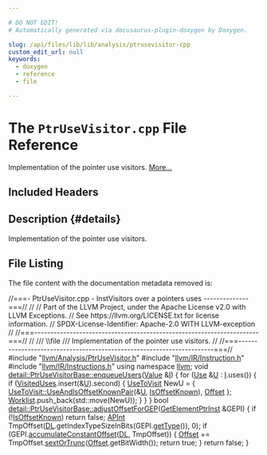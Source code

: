 ```yaml
---

# DO NOT EDIT!
# Automatically generated via docusaurus-plugin-doxygen by Doxygen.

slug: /api/files/lib/lib/analysis/ptrusevisitor-cpp
custom_edit_url: null
keywords:
  - doxygen
  - reference
  - file

---
```





# The `PtrUseVisitor.cpp` File Reference

<DoxygenPage pluginConfig={pluginConfig}>

Implementation of the pointer use visitors. <a href="#details">More...</a>

## Included Headers

<IncludesList>
<IncludesListItem
  filePath="llvm/Analysis/PtrUseVisitor.h"
  permalink="/docs/api/files/include/include/llvm/include/llvm/analysis/ptrusevisitor-h"
  isLocal="true" />
<IncludesListItem
  filePath="llvm/IR/Instruction.h"
  permalink="/docs/api/files/include/include/llvm/include/llvm/ir/instruction-h"
  isLocal="true" />
<IncludesListItem
  filePath="llvm/IR/Instructions.h"
  permalink="/docs/api/files/include/include/llvm/include/llvm/ir/instructions-h"
  isLocal="true" />
</IncludesList>

## Description {#details}

Implementation of the pointer use visitors.

## File Listing

The file content with the documentation metadata removed is:

<ProgramListing>

<Link id="l00001" /><CodeLine lineNumber="1"><span class="doxyHighlightComment">//===- PtrUseVisitor.cpp - InstVisitors over a pointers uses --------------===//</span></CodeLine>
<Link id="l00002" /><CodeLine lineNumber="2"><span class="doxyHighlightComment">//</span></CodeLine>
<Link id="l00003" /><CodeLine lineNumber="3"><span class="doxyHighlightComment">// Part of the LLVM Project, under the Apache License v2.0 with LLVM Exceptions.</span></CodeLine>
<Link id="l00004" /><CodeLine lineNumber="4"><span class="doxyHighlightComment">// See https://llvm.org/LICENSE.txt for license information.</span></CodeLine>
<Link id="l00005" /><CodeLine lineNumber="5"><span class="doxyHighlightComment">// SPDX-License-Identifier: Apache-2.0 WITH LLVM-exception</span></CodeLine>
<Link id="l00006" /><CodeLine lineNumber="6"><span class="doxyHighlightComment">//</span></CodeLine>
<Link id="l00007" /><CodeLine lineNumber="7"><span class="doxyHighlightComment">//===----------------------------------------------------------------------===//</span></CodeLine>
<Link id="l00008" /><CodeLine lineNumber="8"><span class="doxyHighlightComment">//</span></CodeLine>
<Link id="l00009" /><CodeLine lineNumber="9"><span class="doxyHighlightComment">/// \\file</span></CodeLine>
<Link id="l00010" /><CodeLine lineNumber="10"><span class="doxyHighlightComment">/// Implementation of the pointer use visitors.</span></CodeLine>
<Link id="l00011" /><CodeLine lineNumber="11"><span class="doxyHighlightComment">//</span></CodeLine>
<Link id="l00012" /><CodeLine lineNumber="12"><span class="doxyHighlightComment">//===----------------------------------------------------------------------===//</span></CodeLine>
<Link id="l00013" /><CodeLine lineNumber="13"></CodeLine>
<Link id="l00014" /><CodeLine lineNumber="14"><span class="doxyHighlightPreprocessor">#include &quot;<a href="/docs/api/files/include/include/llvm/include/llvm/analysis/ptrusevisitor-h">llvm/Analysis/PtrUseVisitor.h</a>&quot;</span></CodeLine>
<Link id="l00015" /><CodeLine lineNumber="15"><span class="doxyHighlightPreprocessor">#include &quot;<a href="/docs/api/files/include/include/llvm/include/llvm/ir/instruction-h">llvm/IR/Instruction.h</a>&quot;</span></CodeLine>
<Link id="l00016" /><CodeLine lineNumber="16"><span class="doxyHighlightPreprocessor">#include &quot;<a href="/docs/api/files/include/include/llvm/include/llvm/ir/instructions-h">llvm/IR/Instructions.h</a>&quot;</span></CodeLine>
<Link id="l00017" /><CodeLine lineNumber="17"></CodeLine>
<Link id="l00018" /><CodeLine lineNumber="18"><span class="doxyHighlightKeyword">using namespace </span><span class="doxyHighlight"><a href="/docs/api/namespaces/llvm">llvm</a>;</span></CodeLine>
<Link id="l00019" /><CodeLine lineNumber="19"></CodeLine>
<Link id="l00020" /><CodeLine lineNumber="20" lineLink="/docs/api/classes/llvm/detail/ptrusevisitorbase/#a0ea2fc89be409baf64d5a935f6b02f28"><span class="doxyHighlightKeywordType">void</span><span class="doxyHighlight"> <a href="/docs/api/classes/llvm/detail/ptrusevisitorbase/#a0ea2fc89be409baf64d5a935f6b02f28">detail::PtrUseVisitorBase::enqueueUsers</a>(<a href="/docs/api/classes/llvm/value">Value</a> &amp;<a href="/docs/api/files/lib/lib/support/md5-cpp/#ac0eafdc9ee161b71e7af98af736952fd">I</a>) &#123;</span></CodeLine>
<Link id="l00021" /><CodeLine lineNumber="21"><span class="doxyHighlight">  </span><span class="doxyHighlightKeywordFlow">for</span><span class="doxyHighlight"> (<a href="/docs/api/classes/llvm/use">Use</a> &amp;<a href="/docs/api/classes/llvm/detail/ptrusevisitorbase/#ac1e78f8a1f204bed8ad26681199fa16b">U</a> : <a href="/docs/api/files/lib/lib/support/md5-cpp/#ac0eafdc9ee161b71e7af98af736952fd">I</a>.uses()) &#123;</span></CodeLine>
<Link id="l00022" /><CodeLine lineNumber="22"><span class="doxyHighlight">    </span><span class="doxyHighlightKeywordFlow">if</span><span class="doxyHighlight"> (<a href="/docs/api/classes/llvm/detail/ptrusevisitorbase/#af7e154950d853141249e15827b62d6e4">VisitedUses</a>.insert(&amp;<a href="/docs/api/classes/llvm/detail/ptrusevisitorbase/#ac1e78f8a1f204bed8ad26681199fa16b">U</a>).second) &#123;</span></CodeLine>
<Link id="l00023" /><CodeLine lineNumber="23"><span class="doxyHighlight">      <a href="/docs/api/structs/llvm/detail/ptrusevisitorbase/usetovisit">UseToVisit</a> NewU = &#123;</span></CodeLine>
<Link id="l00024" /><CodeLine lineNumber="24"><span class="doxyHighlight">        <a href="/docs/api/structs/llvm/detail/ptrusevisitorbase/usetovisit/#a87b66e7600e3ba5d44d7c79fbdf7c969">UseToVisit::UseAndIsOffsetKnownPair</a>(&amp;<a href="/docs/api/classes/llvm/detail/ptrusevisitorbase/#ac1e78f8a1f204bed8ad26681199fa16b">U</a>, <a href="/docs/api/classes/llvm/detail/ptrusevisitorbase/#a316979fc921154b24c0c323810c285b6">IsOffsetKnown</a>),</span></CodeLine>
<Link id="l00025" /><CodeLine lineNumber="25"><span class="doxyHighlight">        <a href="/docs/api/classes/llvm/detail/ptrusevisitorbase/#a082865790e32a27f3e3adf8db2c556e6">Offset</a></span></CodeLine>
<Link id="l00026" /><CodeLine lineNumber="26"><span class="doxyHighlight">      &#125;;</span></CodeLine>
<Link id="l00027" /><CodeLine lineNumber="27"><span class="doxyHighlight">      <a href="/docs/api/classes/llvm/detail/ptrusevisitorbase/#a25895eaaa828e3f424556096c2436470">Worklist</a>.push&#95;back(std::move(NewU));</span></CodeLine>
<Link id="l00028" /><CodeLine lineNumber="28"><span class="doxyHighlight">    &#125;</span></CodeLine>
<Link id="l00029" /><CodeLine lineNumber="29"><span class="doxyHighlight">  &#125;</span></CodeLine>
<Link id="l00030" /><CodeLine lineNumber="30"><span class="doxyHighlight">&#125;</span></CodeLine>
<Link id="l00031" /><CodeLine lineNumber="31"></CodeLine>
<Link id="l00032" /><CodeLine lineNumber="32" lineLink="/docs/api/classes/llvm/detail/ptrusevisitorbase/#a64dcf542ea4428468c3250f5516eaad0"><span class="doxyHighlightKeywordType">bool</span><span class="doxyHighlight"> <a href="/docs/api/classes/llvm/detail/ptrusevisitorbase/#a64dcf542ea4428468c3250f5516eaad0">detail::PtrUseVisitorBase::adjustOffsetForGEP</a>(<a href="/docs/api/classes/llvm/getelementptrinst">GetElementPtrInst</a> &amp;GEPI) &#123;</span></CodeLine>
<Link id="l00033" /><CodeLine lineNumber="33"><span class="doxyHighlight">  </span><span class="doxyHighlightKeywordFlow">if</span><span class="doxyHighlight"> (!<a href="/docs/api/classes/llvm/detail/ptrusevisitorbase/#a316979fc921154b24c0c323810c285b6">IsOffsetKnown</a>)</span></CodeLine>
<Link id="l00034" /><CodeLine lineNumber="34"><span class="doxyHighlight">    </span><span class="doxyHighlightKeywordFlow">return</span><span class="doxyHighlight"> </span><span class="doxyHighlightKeyword">false</span><span class="doxyHighlight">;</span></CodeLine>
<Link id="l00035" /><CodeLine lineNumber="35"></CodeLine>
<Link id="l00036" /><CodeLine lineNumber="36"><span class="doxyHighlight">  <a href="/docs/api/classes/llvm/apint">APInt</a> TmpOffset(<a href="/docs/api/classes/llvm/detail/ptrusevisitorbase/#ac5b2513c27d0e8fe9a9214eb9fe99a7b">DL</a>.getIndexTypeSizeInBits(GEPI.<a href="/docs/api/classes/llvm/value/#a0344a49526443edf90cc0aef3abd3337">getType</a>()), 0);</span></CodeLine>
<Link id="l00037" /><CodeLine lineNumber="37"><span class="doxyHighlight">  </span><span class="doxyHighlightKeywordFlow">if</span><span class="doxyHighlight"> (GEPI.<a href="/docs/api/classes/llvm/getelementptrinst/#acd203d07a075c5a33492609ef8f3643e">accumulateConstantOffset</a>(<a href="/docs/api/classes/llvm/detail/ptrusevisitorbase/#ac5b2513c27d0e8fe9a9214eb9fe99a7b">DL</a>, TmpOffset)) &#123;</span></CodeLine>
<Link id="l00038" /><CodeLine lineNumber="38"><span class="doxyHighlight">    <a href="/docs/api/classes/llvm/detail/ptrusevisitorbase/#a082865790e32a27f3e3adf8db2c556e6">Offset</a> += TmpOffset.<a href="/docs/api/classes/llvm/apint/#a9b5fc98b47d44d1150d3610bdfab1430">sextOrTrunc</a>(<a href="/docs/api/classes/llvm/detail/ptrusevisitorbase/#a082865790e32a27f3e3adf8db2c556e6">Offset</a>.getBitWidth());</span></CodeLine>
<Link id="l00039" /><CodeLine lineNumber="39"><span class="doxyHighlight">    </span><span class="doxyHighlightKeywordFlow">return</span><span class="doxyHighlight"> </span><span class="doxyHighlightKeyword">true</span><span class="doxyHighlight">;</span></CodeLine>
<Link id="l00040" /><CodeLine lineNumber="40"><span class="doxyHighlight">  &#125;</span></CodeLine>
<Link id="l00041" /><CodeLine lineNumber="41"></CodeLine>
<Link id="l00042" /><CodeLine lineNumber="42"><span class="doxyHighlight">  </span><span class="doxyHighlightKeywordFlow">return</span><span class="doxyHighlight"> </span><span class="doxyHighlightKeyword">false</span><span class="doxyHighlight">;</span></CodeLine>
<Link id="l00043" /><CodeLine lineNumber="43"><span class="doxyHighlight">&#125;</span></CodeLine>

</ProgramListing>


</DoxygenPage>
